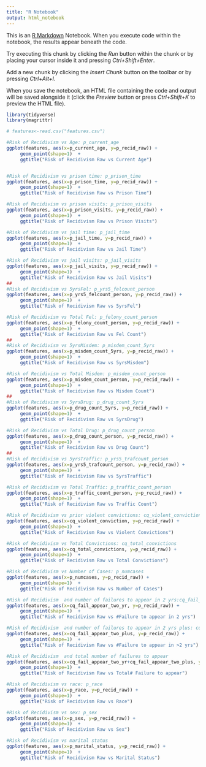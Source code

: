 ```yaml
---
title: "R Notebook"
output: html_notebook
---
```


This is an [R Markdown](http://rmarkdown.rstudio.com) Notebook. When you execute code within the notebook, the results appear beneath the code. 

Try executing this chunk by clicking the *Run* button within the chunk or by placing your cursor inside it and pressing *Ctrl+Shift+Enter*. 

Add a new chunk by clicking the *Insert Chunk* button on the toolbar or by pressing *Ctrl+Alt+I*.

When you save the notebook, an HTML file containing the code and output will be saved alongside it (click the *Preview* button or press *Ctrl+Shift+K* to preview the HTML file).


```r
library(tidyverse)
library(magrittr)

# features<-read.csv("features.csv")
```


```r
#Risk of Recidivism vs Age: p_current_age
ggplot(features, aes(x=p_current_age, y=p_recid_raw)) +
     geom_point(shape=1)  +
     ggtitle("Risk of Recidivism Raw vs Current Age")


#Risk of Recidivism vs prison time: p_prison_time
ggplot(features, aes(x=p_prison_time, y=p_recid_raw)) +
     geom_point(shape=1)  +
     ggtitle("Risk of Recidivism Raw vs Prison Time")

#Risk of Recidivism vs prison visits: p_prison_visits
ggplot(features, aes(x=p_prison_visits, y=p_recid_raw)) +
     geom_point(shape=1)  +
     ggtitle("Risk of Recidivism Raw vs Prison Visits")

#Risk of Recidivism vs jail time: p_jail_time
ggplot(features, aes(x=p_jail_time, y=p_recid_raw)) +
     geom_point(shape=1)  +
     ggtitle("Risk of Recidivism Raw vs Jail Time")

#Risk of Recidivism vs jail visits: p_jail_visits
ggplot(features, aes(x=p_jail_visits, y=p_recid_raw)) +
     geom_point(shape=1)  +
     ggtitle("Risk of Recidivism Raw vs Jail Visits")
##
#Risk of Recidivism vs 5yrsFel: p_yrs5_felcount_person
ggplot(features, aes(x=p_yrs5_felcount_person, y=p_recid_raw)) +
     geom_point(shape=1)  +
     ggtitle("Risk of Recidivism Raw vs 5yrsFel")

#Risk of Recidivism vs Total Fel: p_felony_count_person
ggplot(features, aes(x=p_felony_count_person, y=p_recid_raw)) +
     geom_point(shape=1)  +
     ggtitle("Risk of Recidivism Raw vs Fel Count")
##
#Risk of Recidivism vs 5yrsMisdem: p_misdem_count_5yrs
ggplot(features, aes(x=p_misdem_count_5yrs, y=p_recid_raw)) +
     geom_point(shape=1)  +
     ggtitle("Risk of Recidivism Raw vs 5yrsMisdem")

#Risk of Recidivism vs Total Misdem: p_misdem_count_person
ggplot(features, aes(x=p_misdem_count_person, y=p_recid_raw)) +
     geom_point(shape=1)  +
     ggtitle("Risk of Recidivism Raw vs Misdem Count")
##
#Risk of Recidivism vs 5yrsDrug: p_drug_count_5yrs
ggplot(features, aes(x=p_drug_count_5yrs, y=p_recid_raw)) +
     geom_point(shape=1)  +
     ggtitle("Risk of Recidivism Raw vs 5yrsDrug")

#Risk of Recidivism vs Total Drug: p_drug_count_person
ggplot(features, aes(x=p_drug_count_person, y=p_recid_raw)) +
     geom_point(shape=1)  +
     ggtitle("Risk of Recidivism Raw vs Drug Count")
##
#Risk of Recidivism vs 5yrsTraffic: p_yrs5_trafcount_person
ggplot(features, aes(x=p_yrs5_trafcount_person, y=p_recid_raw)) +
     geom_point(shape=1)  +
     ggtitle("Risk of Recidivism Raw vs 5yrsTraffic")

#Risk of Recidivism vs Total Traffic: p_traffic_count_person
ggplot(features, aes(x=p_traffic_count_person, y=p_recid_raw)) +
     geom_point(shape=1)  +
     ggtitle("Risk of Recidivism Raw vs Traffic Count")

#Risk of Recidivism vs prior violent convictions: cq_violent_conviction
ggplot(features, aes(x=cq_violent_conviction, y=p_recid_raw)) +
     geom_point(shape=1)  +
     ggtitle("Risk of Recidivism Raw vs Violent Convictions")

#Risk of Recidivism vs Total Convictions: cq_total_convictions
ggplot(features, aes(x=cq_total_convictions, y=p_recid_raw)) +
     geom_point(shape=1)  +
     ggtitle("Risk of Recidivism Raw vs Total Convictions")

#Risk of Recidivism vs Number of Cases: p_numcases
ggplot(features, aes(x=p_numcases, y=p_recid_raw)) +
     geom_point(shape=1)  +
     ggtitle("Risk of Recidivism Raw vs Number of Cases")

#Risk of Recidivism  and number of failures to appear in 2 yrs:cq_fail_appear_two_yr
ggplot(features, aes(x=cq_fail_appear_two_yr, y=p_recid_raw)) +
     geom_point(shape=1)  +
     ggtitle("Risk of Recidivism Raw vs #Failure to appear in 2 yrs")

#Risk of Recidivism  and number of failures to appear in 2 yrs plus: cq_fail_appear_two_plus
ggplot(features, aes(x=cq_fail_appear_two_plus, y=p_recid_raw)) +
     geom_point(shape=1)  +
     ggtitle("Risk of Recidivism Raw vs #Failure to appear in >2 yrs")

#Risk of Recidivism  and total number of failures to appear 
ggplot(features, aes(x=cq_fail_appear_two_yr+cq_fail_appear_two_plus, y=p_recid_raw)) +
     geom_point(shape=1)  +
     ggtitle("Risk of Recidivism Raw vs Total# Failure to appear")

#Risk of Recidivism vs race: p_race
ggplot(features, aes(x=p_race, y=p_recid_raw)) +
     geom_point(shape=1)  +
     ggtitle("Risk of Recidivism Raw vs Race")

#Risk of Recidivism vs sex: p_sex
ggplot(features, aes(x=p_sex, y=p_recid_raw)) +
     geom_point(shape=1)  +
     ggtitle("Risk of Recidivism Raw vs Sex")

#Risk of Recidivism vs marital status
ggplot(features, aes(x=p_marital_status, y=p_recid_raw)) +
     geom_point(shape=1)  +
     ggtitle("Risk of Recidivism Raw vs Marital Status")

```






























